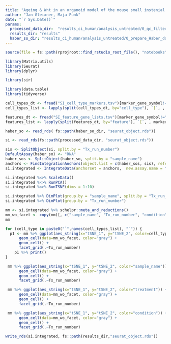 ```yaml
---
title: "Ageing & Wnt in an organoid model of the mouse small instenial stem cell niche - integration"
author: "Jan Gleixner, Maja Funk"
date: "`r Sys.Date()`"
params:
  processed_data_dir:  "results_ci_human/analysis_untreated/0_qc_filtering"
  results_dir: "results"
  haber_so_dir: "results_ci_human/analysis_untreated/0_prepare_Haber_data"
---
```


```r
source(file = fs::path(rprojroot::find_rstudio_root_file(), "notebooks", "setup_chunk.R")) # for RStudio
```

``` r
library(Matrix.utils)
library(Seurat)
library(dplyr)

library(sir)

library(data.table)
library(tidyverse)

```

```r
cell_types_dt <- fread("SI_cell_type_markers.tsv")[marker_gene_symbol!=""]
cell_types_list <- lapply(split(cell_types_dt, by="cell_type"), `[`, , marker_gene_symbol)

features_dt <- fread("SI_feature_gene_lists.tsv")[marker_gene_symbol!=""]
features_list <- lapply(split(features_dt, by="feature"), `[`, , marker_gene_symbol)
```

```r
haber_so <- read_rds( fs::path(haber_so_dir, "seurat_object.rds"))
```

```r
si <- read_rds(fs::path(processed_data_dir, "seurat_object.rds"))

sis <- SplitObject(si, split.by = "Tx_run_number")
DefaultAssay(haber_so) <- "RNA"
haber_sos <- SplitObject(haber_so, split.by = "sample_name")
anchors <- FindIntegrationAnchors(object.list = c(haber_sos, sis), reference = 1)
si.integrated <- IntegrateData(anchorset = anchors,  new.assay.name = "integrated2")
```

```r
si.integrated %<>% ScaleData()
si.integrated %<>% RunPCA()
si.integrated %<>% RunTSNE(dims = 1:10)
```

```r
si.integrated %>% DimPlot(group.by = "sample_name", split.by = "Tx_run_number")
si.integrated %>% DimPlot(group.by = "Tx_run_number")
```

```r
mm <- si.integrated %>% schelpr::meta_and_reductions()
mm_wo_facet <- copy(mm)[, c("sample_name", "Tx_run_number", "condition", "treatment") := NULL]
mm
```


```r
for (cell_type in paste0("`",names(cell_types_list), "`")) {
  p1 <- mm %>% ggplot(aes_string(x="tSNE_1", y="tSNE_2", color=cell_type)) + 
      geom_cell(data=mm_wo_facet, color="gray") + 
      geom_cell() + 
      facet_grid(.~Tx_run_number)
    p1 %>% print()
}
```

```r
 mm %>% ggplot(aes_string(x="tSNE_1", y="tSNE_2", color="sample_name")) + 
      geom_cell(data=mm_wo_facet, color="gray") + 
      geom_cell() + 
      facet_grid(.~Tx_run_number)
```

```r
 mm %>% ggplot(aes_string(x="tSNE_1", y="tSNE_2", color="treatment")) + 
      geom_cell(data=mm_wo_facet, color="gray") + 
      geom_cell() + 
      facet_grid(.~Tx_run_number)

 mm %>% ggplot(aes_string(x="tSNE_1", y="tSNE_2", color="condition")) + 
      geom_cell(data=mm_wo_facet, color="gray") + 
      geom_cell() + 
      facet_grid(.~Tx_run_number)
```

```r
write_rds(si.integrated, fs::path(results_dir,"seurat_object.rds"))
```
